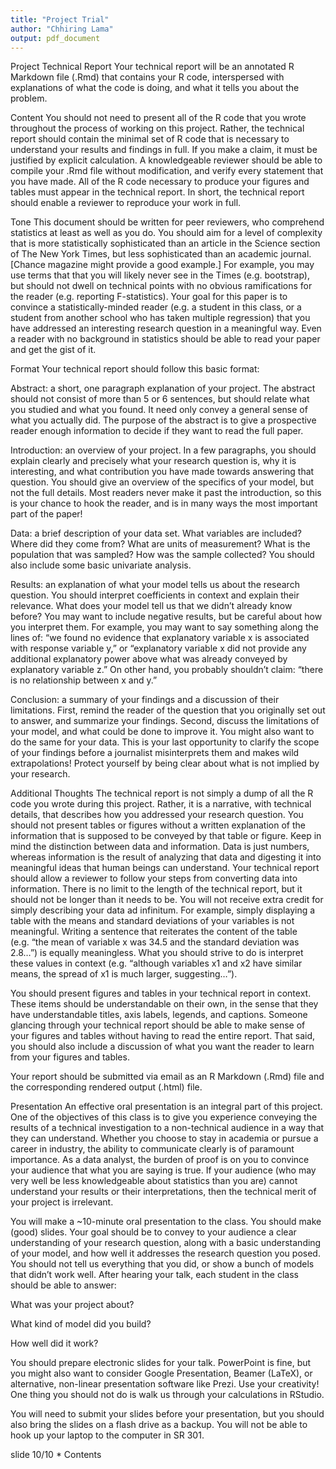 ```yaml
---
title: "Project Trial"
author: "Chhiring Lama"
output: pdf_document
---
```


Project
Technical Report
Your technical report will be an annotated R Markdown file (.Rmd) that contains your R code, interspersed with explanations of what the code is doing, and what it tells you about the problem.

Content
You should not need to present all of the R code that you wrote throughout the process of working on this project. Rather, the technical report should contain the minimal set of R code that is necessary to understand your results and findings in full. If you make a claim, it must be justified by explicit calculation. A knowledgeable reviewer should be able to compile your .Rmd file without modification, and verify every statement that you have made. All of the R code necessary to produce your figures and tables must appear in the technical report. In short, the technical report should enable a reviewer to reproduce your work in full.

Tone
This document should be written for peer reviewers, who comprehend statistics at least as well as you do. You should aim for a level of complexity that is more statistically sophisticated than an article in the Science section of The New York Times, but less sophisticated than an academic journal. [Chance magazine might provide a good example.] For example, you may use terms that that you will likely never see in the Times (e.g. bootstrap), but should not dwell on technical points with no obvious ramifications for the reader (e.g. reporting F-statistics). Your goal for this paper is to convince a statistically-minded reader (e.g. a student in this class, or a student from another school who has taken multiple regression) that you have addressed an interesting research question in a meaningful way. Even a reader with no background in statistics should be able to read your paper and get the gist of it.

Format
Your technical report should follow this basic format:

Abstract: a short, one paragraph explanation of your project. The abstract should not consist of more than 5 or 6 sentences, but should relate what you studied and what you found. It need only convey a general sense of what you actually did. The purpose of the abstract is to give a prospective reader enough information to decide if they want to read the full paper.

Introduction: an overview of your project. In a few paragraphs, you should explain clearly and precisely what your research question is, why it is interesting, and what contribution you have made towards answering that question. You should give an overview of the specifics of your model, but not the full details. Most readers never make it past the introduction, so this is your chance to hook the reader, and is in many ways the most important part of the paper!

Data: a brief description of your data set. What variables are included? Where did they come from? What are units of measurement? What is the population that was sampled? How was the sample collected? You should also include some basic univariate analysis.

Results: an explanation of what your model tells us about the research question. You should interpret coefficients in context and explain their relevance. What does your model tell us that we didn’t already know before? You may want to include negative results, but be careful about how you interpret them. For example, you may want to say something along the lines of: “we found no evidence that explanatory variable x is associated with response variable y,” or “explanatory variable x did not provide any additional explanatory power above what was already conveyed by explanatory variable z.” On other hand, you probably shouldn’t claim: “there is no relationship between x and y.”

Conclusion: a summary of your findings and a discussion of their limitations. First, remind the reader of the question that you originally set out to answer, and summarize your findings. Second, discuss the limitations of your model, and what could be done to improve it. You might also want to do the same for your data. This is your last opportunity to clarify the scope of your findings before a journalist misinterprets them and makes wild extrapolations! Protect yourself by being clear about what is not implied by your research.

Additional Thoughts
The technical report is not simply a dump of all the R code you wrote during this project. Rather, it is a narrative, with technical details, that describes how you addressed your research question. You should not present tables or figures without a written explanation of the information that is supposed to be conveyed by that table or figure. Keep in mind the distinction between data and information. Data is just numbers, whereas information is the result of analyzing that data and digesting it into meaningful ideas that human beings can understand. Your technical report should allow a reviewer to follow your steps from converting data into information. There is no limit to the length of the technical report, but it should not be longer than it needs to be. You will not receive extra credit for simply describing your data ad infinitum. For example, simply displaying a table with the means and standard deviations of your variables is not meaningful. Writing a sentence that reiterates the content of the table (e.g. “the mean of variable x was 34.5 and the standard deviation was 2.8…”) is equally meaningless. What you should strive to do is interpret these values in context (e.g. “although variables x1 and x2 have similar means, the spread of x1 is much larger, suggesting…”).

You should present figures and tables in your technical report in context. These items should be understandable on their own, in the sense that they have understandable titles, axis labels, legends, and captions. Someone glancing through your technical report should be able to make sense of your figures and tables without having to read the entire report. That said, you should also include a discussion of what you want the reader to learn from your figures and tables.

Your report should be submitted via email as an R Markdown (.Rmd) file and the corresponding rendered output (.html) file.

Presentation
An effective oral presentation is an integral part of this project. One of the objectives of this class is to give you experience conveying the results of a technical investigation to a non-technical audience in a way that they can understand. Whether you choose to stay in academia or pursue a career in industry, the ability to communicate clearly is of paramount importance. As a data analyst, the burden of proof is on you to convince your audience that what you are saying is true. If your audience (who may very well be less knowledgeable about statistics than you are) cannot understand your results or their interpretations, then the technical merit of your project is irrelevant.

You will make a ~10-minute oral presentation to the class. You should make (good) slides. Your goal should be to convey to your audience a clear understanding of your research question, along with a basic understanding of your model, and how well it addresses the research question you posed. You should not tell us everything that you did, or show a bunch of models that didn’t work well. After hearing your talk, each student in the class should be able to answer:

What was your project about?

What kind of model did you build?

How well did it work?

You should prepare electronic slides for your talk. PowerPoint is fine, but you might also want to consider Google Presentation, Beamer (LaTeX), or alternative, non-linear presentation software like Prezi. Use your creativity! One thing you should not do is walk us through your calculations in RStudio.

You will need to submit your slides before your presentation, but you should also bring the slides on a flash drive as a backup. You will not be able to hook up your laptop to the computer in SR 301.



slide 10/10
* Contents

